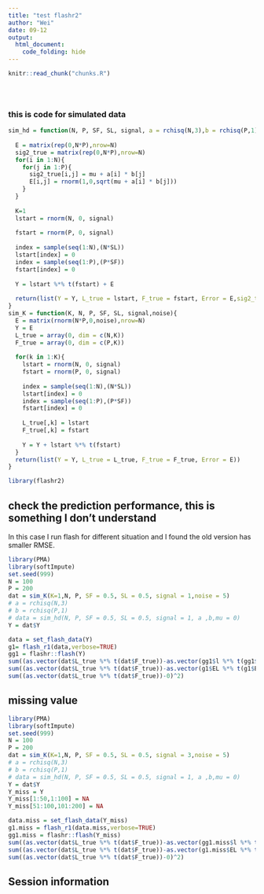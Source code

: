 ```yaml
---
title: "test flashr2"
author: "Wei"
date: 09-12
output: 
  html_document:
    code_folding: hide
---
```


<!-- The file analysis/chunks.R contains chunks that define default settings
shared across the workflowr files. -->
```r
knitr::read_chunk("chunks.R")
```

<!-- Update knitr chunk options -->
```r
```

<!-- Insert the date the file was last updated -->
```r
```

<!-- Insert the code version (Git commit SHA1) if Git repository exists and R
 package git2r is installed -->
```r
```

<!-- Add your analysis here -->

### this is code for simulated data

```r
sim_hd = function(N, P, SF, SL, signal, a = rchisq(N,3),b = rchisq(P,1),mu = 0){
  
  E = matrix(rep(0,N*P),nrow=N)
  sig2_true = matrix(rep(0,N*P),nrow=N)
  for(i in 1:N){
    for(j in 1:P){
      sig2_true[i,j] = mu + a[i] * b[j]
      E[i,j] = rnorm(1,0,sqrt(mu + a[i] * b[j]))
    }
  }
  
  K=1
  lstart = rnorm(N, 0, signal)
  
  fstart = rnorm(P, 0, signal)
  
  index = sample(seq(1:N),(N*SL))
  lstart[index] = 0
  index = sample(seq(1:P),(P*SF))
  fstart[index] = 0
  
  Y = lstart %*% t(fstart) + E
  
  return(list(Y = Y, L_true = lstart, F_true = fstart, Error = E,sig2_true = sig2_true))
}
sim_K = function(K, N, P, SF, SL, signal,noise){
  E = matrix(rnorm(N*P,0,noise),nrow=N)
  Y = E
  L_true = array(0, dim = c(N,K))
  F_true = array(0, dim = c(P,K))
  
  for(k in 1:K){
    lstart = rnorm(N, 0, signal)
    fstart = rnorm(P, 0, signal)
    
    index = sample(seq(1:N),(N*SL))
    lstart[index] = 0
    index = sample(seq(1:P),(P*SF))
    fstart[index] = 0
    
    L_true[,k] = lstart
    F_true[,k] = fstart
    
    Y = Y + lstart %*% t(fstart)
  }
  return(list(Y = Y, L_true = L_true, F_true = F_true, Error = E))
}
```


```r
library(flashr2)
```

## check the prediction performance, this is something I don't understand

In this case I run flash for different situation and I found the old version has smaller RMSE.

```r
library(PMA)
library(softImpute)
set.seed(999)
N = 100
P = 200
dat = sim_K(K=1,N, P, SF = 0.5, SL = 0.5, signal = 1,noise = 5)
# a = rchisq(N,3)
# b = rchisq(P,1)
# data = sim_hd(N, P, SF = 0.5, SL = 0.5, signal = 1, a ,b,mu = 0)
Y = dat$Y
```


```r
data = set_flash_data(Y)
g1= flash_r1(data,verbose=TRUE)
gg1 = flashr::flash(Y)
sum((as.vector(dat$L_true %*% t(dat$F_true))-as.vector(gg1$l %*% t(gg1$f)))^2)
sum((as.vector(dat$L_true %*% t(dat$F_true))-as.vector(g1$EL %*% t(g1$EF)))^2)
sum((as.vector(dat$L_true %*% t(dat$F_true))-0)^2)
```

## missing value

```r
library(PMA)
library(softImpute)
set.seed(999)
N = 100
P = 200
dat = sim_K(K=1,N, P, SF = 0.5, SL = 0.5, signal = 3,noise = 5)
# a = rchisq(N,3)
# b = rchisq(P,1)
# data = sim_hd(N, P, SF = 0.5, SL = 0.5, signal = 1, a ,b,mu = 0)
Y = dat$Y
Y_miss = Y
Y_miss[1:50,1:100] = NA
Y_miss[51:100,101:200] = NA
```

```r
data.miss = set_flash_data(Y_miss)
g1.miss = flash_r1(data.miss,verbose=TRUE)
gg1.miss = flashr::flash(Y_miss)
sum((as.vector(dat$L_true %*% t(dat$F_true))-as.vector(gg1.miss$l %*% t(gg1.miss$f)))^2)
sum((as.vector(dat$L_true %*% t(dat$F_true))-as.vector(g1.miss$EL %*% t(g1.miss$EF)))^2)
sum((as.vector(dat$L_true %*% t(dat$F_true))-0)^2)
```

## Session information

<!-- Insert the session information into the document -->
```r
```
